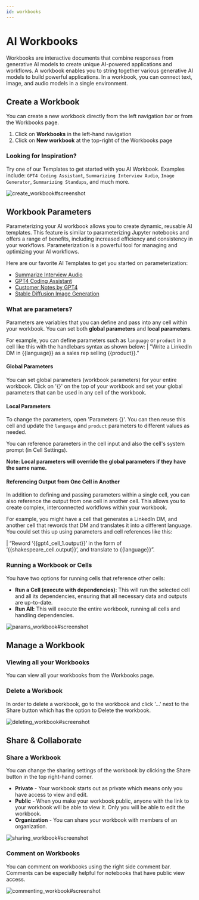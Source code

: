```yaml
---
id: workbooks
---
```



# AI Workbooks

Workbooks are interactive documents that combine responses from generative AI models to create unique AI-powered applications and workflows. A workbook enables you to string together various generative AI models to build powerful applications. In a workbook, you can connect text, image, and audio models in a single environment. 

## Create a Workbook
You can create a new workbook directly from the left navigation bar or from the Workbooks page. 
1. Click on **Workbooks** in the left-hand navigation
2. Click on **New workbook** at the top-right of the Workbooks page

### Looking for Inspiration?
Try one of our Templates to get started with you AI Workbook. Examples include: `GPT4 Coding Assistant`, `Summarizing Interview Audio`, `Image Generator`, `Summarizing Standups`, and much more.

![create_workbook#screenshot](https://andrew-dev-s3.s3.amazonaws.com/lastmileai.dev_workbooks(standard-screenshot)(create).png)

## Workbook Parameters
Parameterizing your AI workbook allows you to create dynamic, reusable AI templates. This feature is similar to parameterizing Jupyter notebooks and offers a range of benefits, including increased efficiency and consistency in your workflows. Parameterization is a powerful tool for managing and optimizing your AI workflows. 

Here are our favorite AI Templates to get you started on parameterization: 
* [Summarize Interview Audio](https://lastmileai.dev/workbooks/cljg34xna0076r102nepuqbex)
* [GPT4 Coding Assistant](https://lastmileai.dev/workbooks/cllu8zsxz001upg0tljmlfo88)
* [Customer Notes by GPT4](https://lastmileai.dev/workbooks/cllx5kt2s01fhpgupk0h9cvqz)
* [Stable Diffusion Image Generation](https://lastmileai.dev/workbooks/cllpe87cn0031pgnq5muhcpvr)

### What are parameters?
Parameters are variables that you can define and pass into any cell within your workbook. You can set both **global parameters** and **local parameters**. 

For example, you can define parameters such as `language` or `product` in a cell like this with the handlebars syntax as shown below:
| "Write a LinkedIn DM in \{\{language\}\} as a sales rep selling \{\{product\}\}."

#### Global Parameters 

You can set global parameters (workbook parameters) for your entire workbook. Click on '{}' on the top of your workbook and set your global parameters that can be used in any cell of the workbook. 

#### Local Parameters

To change the parameters, open 'Parameters {}'. You can then reuse this cell and update the `language` and `product` parameters to different values as needed.

You can reference parameters in the cell input and also the cell's system prompt (in Cell Settings). 

**Note: Local parameters will override the global parameters if they have the same name.**

#### Referencing Output from One Cell in Another
In addition to defining and passing parameters within a single cell, you can also reference the output from one cell in another cell. This allows you to create complex, interconnected workflows within your workbook.

For example, you might have a cell that generates a LinkedIn DM, and another cell that rewords that DM and translates it into a different language. You could set this up using parameters and cell references like this:

| “Reword ‘\{\{gpt4_cell_1.output\}\}’ in the form of ‘\{\{shakespeare_cell.output\}\}’, and translate to \{\{language\}\}”.

### Running a Workbook or Cells

You have two options for running cells that reference other cells:

* **Run a Cell (execute with dependencies)**: This will run the selected cell and all its dependencies, ensuring that all necessary data and outputs are up-to-date.
* **Run All:** This will execute the entire workbook, running all cells and handling dependencies.

![params_workbook#screenshot](https://andrew-dev-s3.s3.amazonaws.com/lastmileai.dev_workbooks(params).png)

## Manage a Workbook

### Viewing all your Workbooks
You can view all your workbooks from the Workbooks page. 

### Delete a Workbook
In order to delete a workbook, go to the workbook and click '...' next to the Share button which has the option to Delete the workbook. 

![deleting_workbook#screenshot](https://andrew-dev-s3.s3.amazonaws.com/lastmileai.dev_workbooks(standard-screenshot)(delete).png)

## Share & Collaborate

### Share a Workbook
You can change the sharing settings of the workbook by clicking the Share button in the top right-hand corner.

* **Private** - Your workbook starts out as private which means only you have access to view and edit.
* **Public** - When you make your workbook public, anyone with the link to your workbook will be able to view it. Only you will be able to edit the workbook.
* **Organization** - You can share your workbook with members of an organization. 

![sharing_workbook#screenshot](https://andrew-dev-s3.s3.amazonaws.com/lastmileai.dev_workbooks(share).png)

### Comment on Workbooks
You can comment on workbooks using the right side comment bar. Comments can be especially helpful for notebooks that have public view access.  

![commenting_workbook#screenshot](https://andrew-dev-s3.s3.amazonaws.com/lastmileai.dev_workbooks(standard-screenshot)(comment).png)
